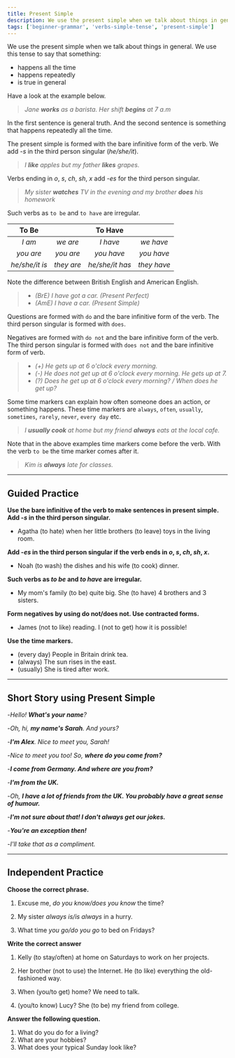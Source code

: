 ```yaml
---
title: Present Simple
description: We use the present simple when we talk about things in general
tags: ['beginner-grammar', 'verbs-simple-tense', 'present-simple']
---
```



We use the present simple when we talk about things in general. We use this tense to say that something:

- happens all the time
- happens repeatedly
- is true in general

Have a look at the example below.

> _Jane **works** as a barista. Her shift **begins** at 7 a.m_

In the first sentence is general truth. And the second sentence is something that happens repeatedly all the time.

The present simple is formed with the bare infinitive form of the verb. We add -_s_ in the third person singular (_he/she/it_).

> _I **like** apples but my father **likes** grapes._

Verbs ending in _o_, _s_, _ch_, _sh_, _x_ add -_es_ for the third person singular.

> _My sister **watches** TV in the evening and my brother **does** his homework_

Such verbs as `to be` and `to have` are irregular.

|     To Be      |            |     To Have     |             |
| :------------: | :--------: | :-------------: | :---------: |
|     _I am_     |  _we are_  |    _I have_     |  _we have_  |
|   _you are_    | _you are_  |   _you have_    | _you have_  |
| _he/she/it is_ | _they are_ | _he/she/it has_ | _they have_ |

Note the difference between British English and American English.

> - _(BrE) I have got a car. (Present Perfect)_
> - _(AmE) I have a car. (Present Simple)_

Questions are formed with `do` and the bare infinitive form of the verb. The third person singular is formed with `does`.

Negatives are formed with `do not` and the bare infinitive form of the verb. The third person singular is formed with `does not` and the bare infinitive form of verb.

> - _(+) He gets up at 6 o'clock every morning._
> - _(-) He does not get up at 6 o'clock every morning. He gets up at 7._
> - _(?) Does he get up at 6 o'clock every morning? / When does he get up?_

Some time markers can explain how often someone does an action, or something happens. These time markers are `always`, `often`, `usually`, `sometimes`, `rarely`, `never`, `every day` etc.

> _I **usually cook** at home but my friend **always** eats at the local cafe._

Note that in the above examples time markers come before the verb. With the verb `to be` the time marker comes after it.

> _Kim is **always** late for classes._

---

## Guided Practice

**Use the bare infinitive of the verb to make sentences in present simple. Add -_s_ in the third person singular.**

- Agatha (to hate) when her little brothers (to leave) toys in the living room. <InfoTooltip label='Agatha hates when her little brothers leave toys in the living room' />

**Add -_es_ in the third person singular if the verb ends in _o_, _s_, _ch_, _sh_, _x_.**

- Noah (to wash) the dishes and his wife (to cook) dinner. <InfoTooltip label='Noah washes the dishes and his wife cooks dinner' />

**Such verbs as _to be_ and _to have_ are irregular.**

- My mom's family (to be) quite big. She (to have) 4 brothers and 3 sisters. <InfoTooltip label="My mom's family is quite big. She has 4 brothers and 3 sisters" />

**Form negatives by using do not/does not. Use contracted forms.**

- James (not to like) reading. I (not to get) how it is possible! <InfoTooltip label="James doesn't like reading. I don't get how it's possible!" />

**Use the time markers.**

- (every day) People in Britain drink tea. <InfoTooltip label="People in Britain drink tea every day." />
- (always) The sun rises in the east. <InfoTooltip label="The sun always rises in the east." />
- (usually) She is tired after work. <InfoTooltip label="She is usually tired after work." />

---

## Short Story using Present Simple

-_Hello! **What's your name**?_

-_Oh, hi, **my name's Sarah**. And yours?_

-_**I'm Alex**. Nice to meet you, Sarah!_

-_Nice to meet you too! So, **where do you come from?**_

-_**I come from Germany. And where are you from?**_

-_**I'm from the UK.**_

-_Oh, **I have a lot of friends from the UK. You probably have a great sense of humour.**_

-_**I'm not sure about that! I don't always get our jokes.**_

-_**You're an exception then!**_

-_I'll take that as a compliment._

---

## Independent Practice

**Choose the correct phrase.**

1. Excuse me, _do you know/does you know_ the time? <InfoTooltip label="do you know" />

2. My sister _always is/is always_ in a hurry. <InfoTooltip label="is always" />

3. What time _you go/do you go_ to bed on Fridays? <InfoTooltip label="do you go" />

**Write the correct answer**

1. Kelly (to stay/often) at home on Saturdays to work on her projects. <InfoTooltip label="Kelly often stays at home on Saturdays to work on her projects" />

2. Her brother (not to use) the Internet. He (to like) everything the old-fashioned way. <InfoTooltip label="Her brother doesn't use the Internet. He likes everything the old-fashioned way" />

3. When (you/to get) home? We need to talk. <InfoTooltip label="When do you get home? We need to talk" />

4. (you/to know) Lucy? She (to be) my friend from college. <InfoTooltip label="Do you know Lucy? She is my friends from college." />

**Answer the following question.**

1. What do you do for a living? <InfoTooltip label="I work as a software engineer." />
2. What are your hobbies? <InfoTooltip label="I like painting and reading. I sometimes go hiking" />
3. What does your typical Sunday look like? <InfoTooltip label="I wake up really late, have a big breakfast, and watch Netflix all day." />

